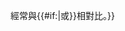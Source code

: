 {{Hatnote |extraclasses=boilerplate |[[File:Confusion grey.svg|24px|link=Wikipedia:消歧义]]&nbsp;&nbsp;{{{subject|{{PAGENAME}}}}}經常與[[:Category:{{{1}}}|{{{1}}}]]{{#if:{{{2|}}}|或[[:Category:{{{2}}}|{{{2}}}]]}}相對比。}}<noinclude>{{Documentation}}</noinclude>